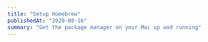 ```yaml
---
title: "Setup Homebrew"
publishedAt: "2020-08-16"
summary: "Get the package manager on your Mac up and running"
---
```


<!--- © Aven LLC and Aven Contributors. Licensed under Creative Commons BY-NC-SA 4.0 https://creativecommons.org/licenses/by-nc-sa/4.0/ -->

